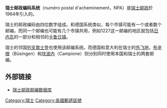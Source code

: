 '''瑞士邮政编码系统'''（numéro postal d'acheminement，NPA）是[[瑞士邮政|瑞士邮政]]於1964年引入的。

瑞士的邮政编码由四位数字组成。和德国系统类似，每个市镇可能有一个或者数个邮编，而同一个邮编也可能有几个市镇共用，例如1227这一邮编的地区就包括[[日内瓦|日内瓦]]的一部分和相邻的[[卡鲁日|卡鲁日镇]]。

瑞士的邻国[[列支敦士登|列支敦士登]]也使用该邮编系统。而德国和意大利在瑞士的[[外飞地|外飞地]]，[[布辛根|布辛根]]（Büsingen）和[[意大利坎波内|坎波内]]（Campione）则分别同时使用本国和瑞士的两套邮编。

== 外部链接 ==
* [http://www.post.ch/fr/post-startseite/post-adress-services-match/post-direct-marketing-datengrundlage.htm 瑞士邮政邮编数据库] {{Wayback|url=http://www.post.ch/fr/post-startseite/post-adress-services-match/post-direct-marketing-datengrundlage.htm |date=20210122103907 }}

[[Category:瑞士|Category:瑞士]]
[[Category:各國郵遞區號|Category:各國郵遞區號]]